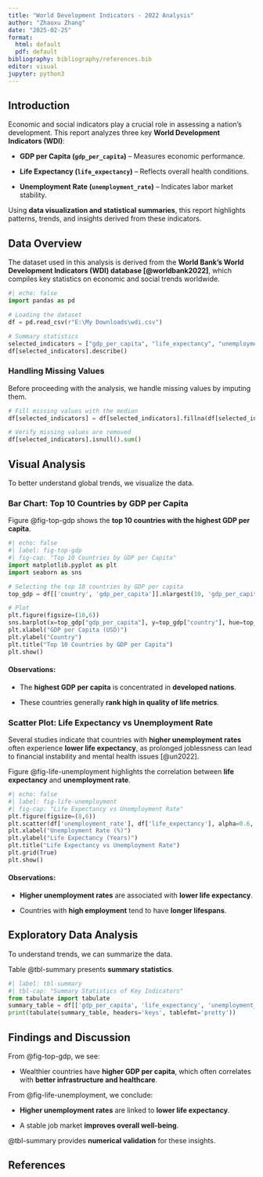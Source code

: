 ```yaml
---
title: "World Development Indicators - 2022 Analysis"
author: "Zhaoxu Zhang"
date: "2025-02-25"
format:
  html: default
  pdf: default
bibliography: bibliography/references.bib
editor: visual
jupyter: python3
---
```


## Introduction {#sec-intro}

Economic and social indicators play a crucial role in assessing a nation's development. This report analyzes three key **World Development Indicators (WDI)**:

-   **GDP per Capita (`gdp_per_capita`)** – Measures economic performance.

-   **Life Expectancy (`life_expectancy`)** – Reflects overall health conditions.

-   **Unemployment Rate (`unemployment_rate`)** – Indicates labor market stability.

Using **data visualization and statistical summaries**, this report highlights patterns, trends, and insights derived from these indicators.

## Data Overview {#sec-data}

The dataset used in this analysis is derived from the **World Bank's World Development Indicators (WDI) database [@worldbank2022]**, which compiles key statistics on economic and social trends worldwide.

```python
#| echo: false
import pandas as pd

# Loading the dataset
df = pd.read_csv(r"E:\My Downloads\wdi.csv")
```

```python
# Summary statistics
selected_indicators = ["gdp_per_capita", "life_expectancy", "unemployment_rate"]
df[selected_indicators].describe()
```

### Handling Missing Values

Before proceeding with the analysis, we handle missing values by imputing them.

```python
# Fill missing values with the median
df[selected_indicators] = df[selected_indicators].fillna(df[selected_indicators].median())

# Verify missing values are removed
df[selected_indicators].isnull().sum()
```

## Visual Analysis {#sec-visuals}

To better understand global trends, we visualize the data.

### Bar Chart: Top 10 Countries by GDP per Capita

Figure @fig-top-gdp shows the **top 10 countries with the highest GDP per capita**.

```python
#| echo: false
#| label: fig-top-gdp
#| fig-cap: "Top 10 Countries by GDP per Capita"
import matplotlib.pyplot as plt
import seaborn as sns

# Selecting the top 10 countries by GDP per capita
top_gdp = df[['country', 'gdp_per_capita']].nlargest(10, 'gdp_per_capita')

# Plot
plt.figure(figsize=(10,6))
sns.barplot(x=top_gdp["gdp_per_capita"], y=top_gdp["country"], hue=top_gdp["country"], palette="viridis", legend=False)
plt.xlabel("GDP per Capita (USD)")
plt.ylabel("Country")
plt.title("Top 10 Countries by GDP per Capita")
plt.show()
```

#### Observations:

-   The **highest GDP per capita** is concentrated in **developed nations**.

-   These countries generally **rank high in quality of life metrics**.

### Scatter Plot: Life Expectancy vs Unemployment Rate

Several studies indicate that countries with **higher unemployment rates** often experience **lower life expectancy**, as prolonged joblessness can lead to financial instability and mental health issues [@un2022].

Figure @fig-life-unemployment highlights the correlation between **life expectancy** and **unemployment rate**.

```python
#| echo: false
#| label: fig-life-unemployment
#| fig-cap: "Life Expectancy vs Unemployment Rate"
plt.figure(figsize=(8,6))
plt.scatter(df['unemployment_rate'], df['life_expectancy'], alpha=0.6, color='green')
plt.xlabel("Unemployment Rate (%)")
plt.ylabel("Life Expectancy (Years)")
plt.title("Life Expectancy vs Unemployment Rate")
plt.grid(True)
plt.show()
```

#### Observations:

-   **Higher unemployment rates** are associated with **lower life expectancy**.

-   Countries with **high employment** tend to have **longer lifespans**.

## Exploratory Data Analysis {#sec-eda}

To understand trends, we can summarize the data.

Table @tbl-summary presents **summary statistics**.

```python
#| label: tbl-summary
#| tbl-cap: "Summary Statistics of Key Indicators"
from tabulate import tabulate
summary_table = df[['gdp_per_capita', 'life_expectancy', 'unemployment_rate']].describe()
print(tabulate(summary_table, headers='keys', tablefmt='pretty'))
```

## Findings and Discussion {#sec-discussion}

From @fig-top-gdp, we see:

-   Wealthier countries have **higher GDP per capita**, which often correlates with **better infrastructure and healthcare**.

From @fig-life-unemployment, we conclude:

-   **Higher unemployment rates** are linked to **lower life expectancy**.

-   A stable job market **improves overall well-being**.

@tbl-summary provides **numerical validation** for these insights.

## References {#sec-references}

